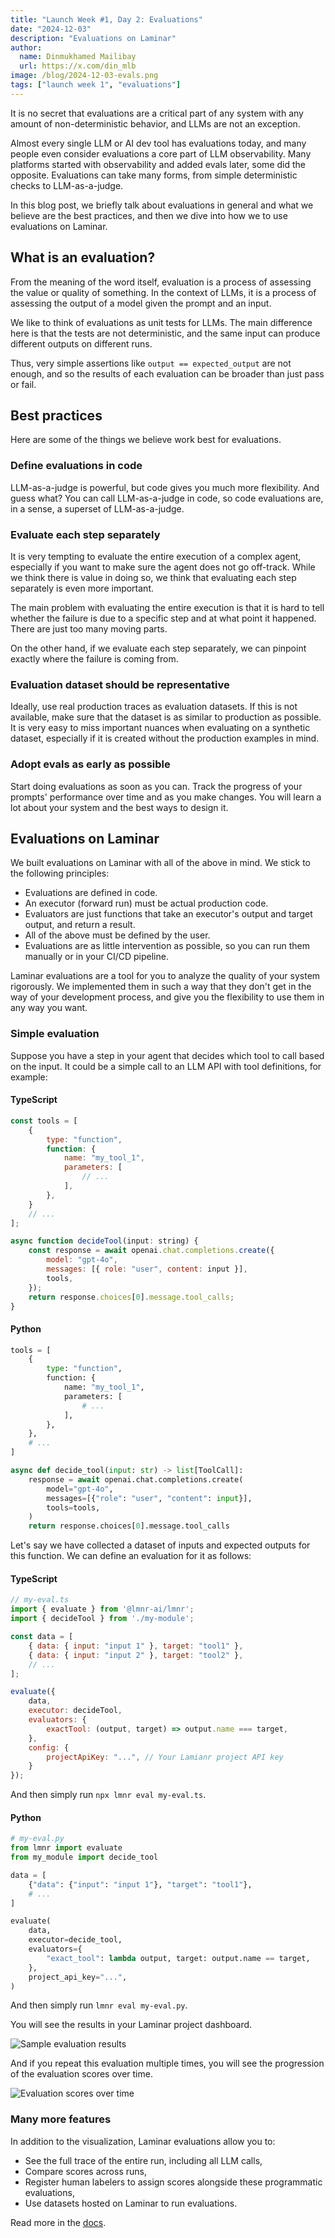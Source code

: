 ```yaml
---
title: "Launch Week #1, Day 2: Evaluations"
date: "2024-12-03"
description: "Evaluations on Laminar"
author:
  name: Dinmukhamed Mailibay
  url: https://x.com/din_mlb
image: /blog/2024-12-03-evals.png
tags: ["launch week 1", "evaluations"]
---
```


It is no secret that evaluations are a critical part of any system with any
amount of non-deterministic behavior, and LLMs are not an exception.

Almost every single LLM or AI dev tool has evaluations today, and many people even
consider evaluations a core part of LLM observability. Many platforms started with observability
and added evals later, some did the opposite. Evaluations can take many forms, from simple
deterministic checks to LLM-as-a-judge.

In this blog post, we briefly talk about evaluations in general and what we believe are
the best practices, and then we dive into how we to use evaluations on Laminar.

## What is an evaluation?

From the meaning of the word itself, evaluation is a process of assessing the value or quality of something.
In the context of LLMs, it is a process of assessing the output of a model given the prompt and an input.

We like to think of evaluations as unit tests for LLMs. The main difference here is that
the tests are not deterministic, and the same input can produce different outputs on different runs.

Thus, very simple assertions like `output == expected_output` are not enough, and so the results of
each evaluation can be broader than just pass or fail.

## Best practices

Here are some of the things we believe work best for evaluations.

### Define evaluations in code

LLM-as-a-judge is powerful, but code gives you much more flexibility. And guess what? You can call
LLM-as-a-judge in code, so code evaluations are, in a sense, a superset of LLM-as-a-judge.

### Evaluate each step separately

It is very tempting to evaluate the entire execution of a complex agent, especially if you want
to make sure the agent does not go off-track. While we think there is value in doing so, we
think that evaluating each step separately is even more important.

The main problem with evaluating the entire execution is that it is hard to tell whether the
failure is due to a specific step and at what point it happened. There are just too many moving parts.

On the other hand, if we evaluate each step separately, we can pinpoint exactly where the failure is coming from.

### Evaluation dataset should be representative

Ideally, use real production traces as evaluation datasets. If this is not available,
make sure that the dataset is as similar to production as possible. It is very easy to
miss important nuances when evaluating on a synthetic dataset, especially if it is created
without the production examples in mind.

### Adopt evals as early as possible

Start doing evaluations as soon as you can. Track the progress of your prompts' performance
over time and as you make changes. You will learn a lot about your system and the best ways
to design it.

## Evaluations on Laminar

We built evaluations on Laminar with all of the above in mind. We stick to the following principles:

- Evaluations are defined in code.
- An executor (forward run) must be actual production code.
- Evaluators are just functions that take an executor's output and target output, and return a result.
- All of the above must be defined by the user.
- Evaluations are as little intervention as possible, so you can run them manually or in your CI/CD pipeline.

Laminar evaluations are a tool for you to analyze the quality of your system rigorously. We implemented
them in such a way that they don't get in the way of your development process, and give you the flexibility
to use them in any way you want.

### Simple evaluation

Suppose you have a step in your agent that decides which tool to call based on the input. It could be
a simple call to an LLM API with tool definitions, for example:

#### TypeScript

```javascript
const tools = [
    {
        type: "function",
        function: {
            name: "my_tool_1",
            parameters: [
                // ...
            ],
        },
    }
    // ...
];

async function decideTool(input: string) {
    const response = await openai.chat.completions.create({
        model: "gpt-4o",
        messages: [{ role: "user", content: input }],
        tools,
    });
    return response.choices[0].message.tool_calls;
}
```

#### Python

```python
tools = [
    {
        type: "function",
        function: {
            name: "my_tool_1",
            parameters: [
                # ...
            ],
        },
    },
    # ...
]

async def decide_tool(input: str) -> list[ToolCall]:
    response = await openai.chat.completions.create(
        model="gpt-4o",
        messages=[{"role": "user", "content": input}],
        tools=tools,
    )
    return response.choices[0].message.tool_calls
```

Let's say we have collected a dataset of inputs and expected outputs for this function.
We can define an evaluation for it as follows:

#### TypeScript

```javascript
// my-eval.ts
import { evaluate } from '@lmnr-ai/lmnr';
import { decideTool } from './my-module';

const data = [
    { data: { input: "input 1" }, target: "tool1" },
    { data: { input: "input 2" }, target: "tool2" },
    // ...
];

evaluate({
    data,
    executor: decideTool,
    evaluators: {
        exactTool: (output, target) => output.name === target,
    },
    config: {
        projectApiKey: "...", // Your Lamianr project API key
    }
});
```

And then simply run `npx lmnr eval my-eval.ts`.

#### Python

```python
# my-eval.py
from lmnr import evaluate
from my_module import decide_tool

data = [
    {"data": {"input": "input 1"}, "target": "tool1"},
    # ...
]

evaluate(
    data,
    executor=decide_tool,
    evaluators={
        "exact_tool": lambda output, target: output.name == target,
    },
    project_api_key="...",
)
```

And then simply run `lmnr eval my-eval.py`.

You will see the results in your Laminar project dashboard.

![Sample evaluation results](/blog/2024-12-03-evals-img-1.png)

And if you repeat this evaluation multiple times, you will see the progression of the evaluation scores over time.

![Evaluation scores over time](/blog/2024-12-03-evals-img-2-score-progress.png)

### Many more features

In addition to the visualization, Laminar evaluations allow you to:

- See the full trace of the entire run, including all LLM calls,
- Compare scores across runs,
- Register human labelers to assign scores alongside these programmatic evaluations,
- Use datasets hosted on Laminar to run evaluations.

Read more in the [docs](https://docs.lmnr.ai/evaluations/introduction).
